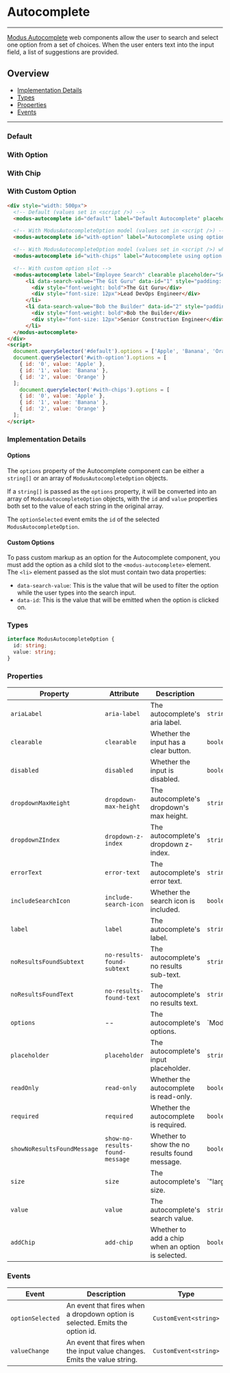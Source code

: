 
# Autocomplete

---

[Modus Autocomplete](https://modus.trimble.com/components/web/autocomplete/) web components allow the user to search and select one option
from a set of choices. When the user enters text into the input field, a list of suggestions are provided.

## Overview

- [Implementation Details](#implementation-details)
- [Types](#types)
- [Properties](#properties)
- [Events](#events)

---

### Default

<Story id="user-inputs-autocomplete--default" />

### With Option

<Story id="user-inputs-autocomplete--with-option" />

### With Chip

<Story id="user-inputs-autocomplete--with-chips" />

### With Custom Option

<Story id="user-inputs-autocomplete--with-custom-option" />

```html
<div style="width: 500px">
  <!-- Default (values set in <script />) -->
  <modus-autocomplete id="default" label="Default Autocomplete" placeholder="Search..."></modus-autocomplete>

  <!-- With ModusAutocompleteOption model (values set in <script />) -->
  <modus-autocomplete id="with-option" label="Autocomplete using option model" placeholder="Search..."></modus-autocomplete>

  <!-- With ModusAutocompleteOption model (values set in <script />) where chips are added -->
  <modus-autocomplete id="with-chips" label="Autocomplete using option model" add-chip placeholder="Search..."></modus-autocomplete>

  <!-- With custom option slot -->
  <modus-autocomplete label="Employee Search" clearable placeholder="Search...">
      <li data-search-value="The Git Guru" data-id="1" style="padding: 8px">
        <div style="font-weight: bold">The Git Guru</div>
        <div style="font-size: 12px">Lead DevOps Engineer</div>
      </li>
      <li data-search-value="Bob the Builder" data-id="2" style="padding: 8px">
        <div style="font-weight: bold">Bob the Builder</div>
        <div style="font-size: 12px">Senior Construction Engineer</div>
      </li>
  </modus-autocomplete>
</div>
<script>
  document.querySelector('#default').options = ['Apple', 'Banana', 'Orange'];
  document.querySelector('#with-option').options = [
    { id: '0', value: 'Apple' },
    { id: '1', value: 'Banana' },
    { id: '2', value: 'Orange' }
  ];
    document.querySelector('#with-chips').options = [
    { id: '0', value: 'Apple' },
    { id: '1', value: 'Banana' },
    { id: '2', value: 'Orange' }
  ];
</script>
```

### Implementation Details

#### Options

The `options` property of the Autocomplete component can be either a `string[]` or an array of `ModusAutocompleteOption` objects.

If a `string[]` is passed as the `options` property, it will be converted into an array of `ModusAutocompleteOption` objects,
with the `id` and `value` properties both set to the value of each string in the original array.

The `optionSelected` event emits the `id` of the selected `ModusAutocompleteOption`.

#### Custom Options

To pass custom markup as an option for the Autocomplete component,
you must add the option as a child slot to the `<modus-autocomplete>` element.
The `<li>` element passed as the slot must contain two data properties:
- `data-search-value`: This is the value that will be used to filter the option while the user types into the search input.
- `data-id`: This is the value that will be emitted when the option is clicked on.

### Types

```ts
interface ModusAutocompleteOption {
  id: string;
  value: string;
}
```

### Properties

| Property                    | Attribute                       | Description                                   | Type                                    | Default                                       |
| --------------------------- | ------------------------------- | --------------------------------------------- | --------------------------------------- | --------------------------------------------- |
| `ariaLabel`                 | `aria-label`                    | The autocomplete's aria label.                | `string`                                | `undefined`                                   |
| `clearable`                 | `clearable`                     | Whether the input has a clear button.         | `boolean`                               | `false`                                       |
| `disabled`                  | `disabled`                      | Whether the input is disabled.                | `boolean`                               | `undefined`                                   |
| `dropdownMaxHeight`         | `dropdown-max-height`           | The autocomplete's dropdown's max height.     | `string`                                | `'300px'`                                     |
| `dropdownZIndex`            | `dropdown-z-index`              | The autocomplete's dropdown z-index.          | `string`                                | `'1'`                                         |
| `errorText`                 | `error-text`                    | The autocomplete's error text.                | `string`                                | `undefined`                                   |
| `includeSearchIcon`         | `include-search-icon`           | Whether the search icon is included.          | `boolean`                               | `true`                                        |
| `label`                     | `label`                         | The autocomplete's label.                     | `string`                                | `undefined`                                   |
| `noResultsFoundSubtext`     | `no-results-found-subtext`      | The autocomplete's no results sub-text.       | `string`                                | `'Check spelling or try a different keyword'` |
| `noResultsFoundText`        | `no-results-found-text`         | The autocomplete's no results text.           | `string`                                | `'No results found'`                          |
| `options`                   | --                              | The autocomplete's options.                   | `ModusAutocompleteOption[] | string[]`  | `undefined`                                   |
| `placeholder`               | `placeholder`                   | The autocomplete's input placeholder.         | `string`                                | `undefined`                                   |
| `readOnly`                  | `read-only`                     | Whether the autocomplete is read-only.        | `boolean`                               | `undefined`                                   |
| `required`                  | `required`                      | Whether the autocomplete is required.         | `boolean`                               | `undefined`                                   |
| `showNoResultsFoundMessage` | `show-no-results-found-message` | Whether to show the no results found message. | `boolean`                               | `true`                                        |
| `size`                      | `size`                          | The autocomplete's size.                      | `"large"  | "medium"`                   | `'medium'`                                    |
| `value`                     | `value`                         | The autocomplete's search value.              | `string`                                | `undefined`                                   |
|`addChip`                    | `add-chip`                      | Whether to add a chip when an option is selected. | `boolean`                            | `false`                                       |
### Events

| Event            | Description                                                                  | Type                  |
| ---------------- | ---------------------------------------------------------------------------- | --------------------- |
| `optionSelected` | An event that fires when a dropdown option is selected. Emits the option id. | `CustomEvent<string>` |
| `valueChange`    | An event that fires when the input value changes. Emits the value string.    | `CustomEvent<string>` |
